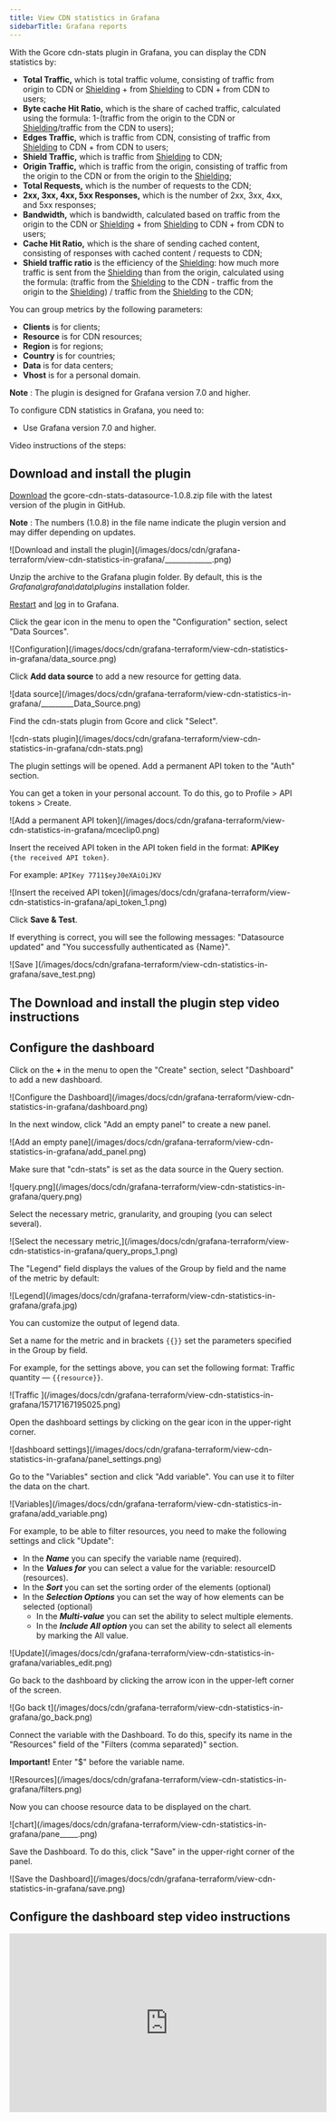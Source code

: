 ---
title: View CDN statistics in Grafana
sidebarTitle: Grafana reports
---

With the Gcore cdn-stats plugin in Grafana, you can display the CDN statistics by:

  * **Total Traffic,** which is total traffic volume, consisting of traffic from origin to CDN or [Shielding](/cdn/cdn-resource-options/general/enable-and-configure-origin-shielding) \+ from [Shielding](/cdn/cdn-resource-options/general/enable-and-configure-origin-shielding) to CDN + from CDN to users;
  * **Byte cache Hit Ratio,** which is the share of cached traffic, calculated using the formula: 1-(traffic from the origin to the CDN or [Shielding](/cdn/cdn-resource-options/general/enable-and-configure-origin-shielding)/traffic from the CDN to users);
  * **Edges Traffic,** which is traffic from CDN, consisting of traffic from [Shielding](/cdn/cdn-resource-options/general/enable-and-configure-origin-shielding) to CDN + from CDN to users;
  * **Shield Traffic,** which is traffic from [Shielding](/cdn/cdn-resource-options/general/enable-and-configure-origin-shielding) to CDN;
  * **Origin Traffic,** which is traffic from the origin, consisting of traffic from the origin to the CDN or from the origin to the [Shielding](/cdn/cdn-resource-options/general/enable-and-configure-origin-shielding);
  * **Total Requests,** which is the number of requests to the CDN;
  * **2xx, 3xx, 4xx, 5xx Responses,** which is the number of 2xx, 3xx, 4xx, and 5xx responses;
  * **Bandwidth,** which is bandwidth, calculated based on traffic from the origin to the CDN or [Shielding](/cdn/cdn-resource-options/general/enable-and-configure-origin-shielding) \+ from [Shielding](/cdn/cdn-resource-options/general/enable-and-configure-origin-shielding) to CDN + from CDN to users;
  * **Cache Hit Ratio,** which is the share of sending cached content, consisting of responses with cached content / requests to CDN;
  * **Shield traffic ratio** is the efficiency of the [Shielding](/cdn/cdn-resource-options/general/enable-and-configure-origin-shielding): how much more traffic is sent from the [Shielding](/cdn/cdn-resource-options/general/enable-and-configure-origin-shielding) than from the origin, calculated using the formula: (traffic from the [Shielding](/cdn/cdn-resource-options/general/enable-and-configure-origin-shielding) to the CDN - traffic from the origin to the [Shielding](/cdn/cdn-resource-options/general/enable-and-configure-origin-shielding)) / traffic from the [Shielding](/cdn/cdn-resource-options/general/enable-and-configure-origin-shielding) to the CDN;



You can group metrics by the following parameters:

  * **Clients** is for clients;
  * **Resource** is for CDN resources;
  * **Region** is for regions;
  * **Country** is for countries;
  * **Data** is for data centers;
  * **Vhost** is for a personal domain.



**Note** : The plugin is designed for Grafana version 7.0 and higher.

To configure CDN statistics in Grafana, you need to:

  * Use Grafana version 7.0 and higher.



Video instructions of the steps:

## Download and install the plugin

[Download](https://github.com/G-Core/cdn-stats-datasource-plugin/releases) the gcore-cdn-stats-datasource-1.0.8.zip file with the latest version of the plugin in GitHub.

**Note** : The numbers (1.0.8) in the file name indicate the plugin version and may differ depending on updates.


<Frame>![Download and install the plugin](/images/docs/cdn/grafana-terraform/view-cdn-statistics-in-grafana/_____________.png)</Frame>



Unzip the archive to the Grafana plugin folder. By default, this is the _Grafana\grafana\data\plugins_ installation folder.

[Restart](https://grafana.com/docs/grafana/latest/installation/restart-grafana) and [log](https://grafana.com/docs/grafana/latest/getting-started/getting-started/#step-2-log-in) in to Grafana.

Click the gear icon in the menu to open the "Configuration" section, select "Data Sources".


<Frame>![Configuration](/images/docs/cdn/grafana-terraform/view-cdn-statistics-in-grafana/data_source.png)</Frame>



Click **Add data source** to add a new resource for getting data.


<Frame>![data source](/images/docs/cdn/grafana-terraform/view-cdn-statistics-in-grafana/_________Data_Source.png)</Frame>



Find the cdn-stats plugin from Gcore and click "Select".


<Frame>![cdn-stats plugin](/images/docs/cdn/grafana-terraform/view-cdn-statistics-in-grafana/cdn-stats.png)</Frame>



The plugin settings will be opened. Add a permanent API token to the "Auth" section.

You can get a token in your personal account. To do this, go to Profile > API tokens > Create. 


<Frame>![Add a permanent API token](/images/docs/cdn/grafana-terraform/view-cdn-statistics-in-grafana/mceclip0.png)</Frame>



Insert the received API token in the API token field in the format: **APIKey** `{the received API token}`.

For example: `APIKey 7711$eyJ0eXAiOiJKV`


<Frame>![Insert the received API token](/images/docs/cdn/grafana-terraform/view-cdn-statistics-in-grafana/api_token_1.png)</Frame>



Click **Save & Test**.

If everything is correct, you will see the following messages: "Datasource updated" and "You successfully authenticated as {Name}".


<Frame>![Save ](/images/docs/cdn/grafana-terraform/view-cdn-statistics-in-grafana/save_test.png)</Frame>



## The Download and install the plugin step video instructions

## Configure the dashboard

Click on the **+** in the menu to open the "Create" section, select "Dashboard" to add a new dashboard.


<Frame>![Configure the Dashboard](/images/docs/cdn/grafana-terraform/view-cdn-statistics-in-grafana/dashboard.png)</Frame>



In the next window, click "Add an empty panel" to create a new panel.


<Frame>![Add an empty pane](/images/docs/cdn/grafana-terraform/view-cdn-statistics-in-grafana/add_panel.png)</Frame>


Make sure that "cdn-stats" is set as the data source in the Query section.


<Frame>![query.png](/images/docs/cdn/grafana-terraform/view-cdn-statistics-in-grafana/query.png)</Frame>



Select the necessary metric, granularity, and grouping (you can select several).


<Frame>![Select the necessary metric,](/images/docs/cdn/grafana-terraform/view-cdn-statistics-in-grafana/query_props_1.png)</Frame>



The "Legend" field displays the values of the Group by field and the name of the metric by default:


<Frame>![Legend](/images/docs/cdn/grafana-terraform/view-cdn-statistics-in-grafana/grafa.jpg)</Frame>



You can customize the output of legend data.

Set a name for the metric and in brackets `{{}}` set the parameters specified in the Group by field.

For example, for the settings above, you can set the following format: Traffic quantity — `{{resource}}`.


<Frame>![Traffic ](/images/docs/cdn/grafana-terraform/view-cdn-statistics-in-grafana/15717167195025.png)</Frame>


Open the dashboard settings by clicking on the gear icon in the upper-right corner.


<Frame>![dashboard settings](/images/docs/cdn/grafana-terraform/view-cdn-statistics-in-grafana/panel_settings.png)</Frame>



Go to the "Variables" section and click "Add variable". You can use it to filter the data on the chart.


<Frame>![Variables](/images/docs/cdn/grafana-terraform/view-cdn-statistics-in-grafana/add_variable.png)</Frame>



For example, to be able to filter resources, you need to make the following settings and click "Update":

  * In the **_Name_** you can specify the variable name (required).
  * In the **_Values for_** you can select a value for the variable: resourceID (resources).
  * In the **_Sort_** you can set the sorting order of the elements (optional)
  * In the **_Selection Options_** you can set the way of how elements can be selected (optional)
    * In the **_Multi-value_** you can set the ability to select multiple elements.
    * In the **_Include All option_** you can set the ability to select all elements by marking the All value.


<Frame>![Update](/images/docs/cdn/grafana-terraform/view-cdn-statistics-in-grafana/variables_edit.png)</Frame>



Go back to the dashboard by clicking the arrow icon in the upper-left corner of the screen.


<Frame>![Go back t](/images/docs/cdn/grafana-terraform/view-cdn-statistics-in-grafana/go_back.png)</Frame>



Connect the variable with the Dashboard. To do this, specify its name in the "Resources" field of the "Filters (comma separated)" section.

**Important!** Enter "$" before the variable name.


<Frame>![Resources](/images/docs/cdn/grafana-terraform/view-cdn-statistics-in-grafana/filters.png)</Frame>



Now you can choose resource data to be displayed on the chart.


<Frame>![chart](/images/docs/cdn/grafana-terraform/view-cdn-statistics-in-grafana/pane_____.png)</Frame>



Save the Dashboard. To do this, click "Save" in the upper-right corner of the panel. 


<Frame>![Save the Dashboard](/images/docs/cdn/grafana-terraform/view-cdn-statistics-in-grafana/save.png)</Frame>



## Configure the dashboard step video instructions

<Frame>
<iframe width="560" height="315" src="https://www.youtube.com/embed/EZUdzlpyyDU" title="Dashboard setup: EN" frameborder="0" allow="accelerometer; autoplay; clipboard-write; encrypted-media; gyroscope; picture-in-picture; web-share" referrerpolicy="strict-origin-when-cross-origin" allowfullscreen></iframe>
</Frame>
